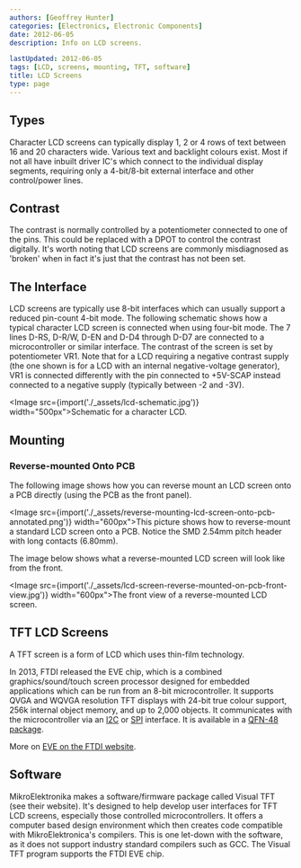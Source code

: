 ```yaml
---
authors: [Geoffrey Hunter]
categories: [Electronics, Electronic Components]
date: 2012-06-05
description: Info on LCD screens.

lastUpdated: 2012-06-05
tags: [LCD, screens, mounting, TFT, software]
title: LCD Screens
type: page
---
```


## Types

Character LCD screens can typically display 1, 2 or 4 rows of text between 16 and 20 characters wide. Various text and backlight colours exist. Most if not all have inbuilt driver IC's which connect to the individual display segments, requiring only a 4-bit/8-bit external interface and other control/power lines.

## Contrast

The contrast is normally controlled by a potentiometer connected to one of the pins. This could be replaced with a DPOT to control the contrast digitally. It's worth noting that LCD screens are commonly misdiagnosed as 'broken' when in fact it's just that the contrast has not been set.

## The Interface

LCD screens are typically use 8-bit interfaces which can usually support a reduced pin-count 4-bit mode. The following schematic shows how a typical character LCD screen is connected when using four-bit mode. The 7 lines D-RS, D-R/W, D-EN and D-D4 through D-D7 are connected to a microcontroller or similar interface. The contrast  of the screen is set by potentiometer VR1. Note that for a LCD requiring a negative contrast supply (the one shown is for a LCD with an internal negative-voltage generator), VR1 is connected differently with the pin connected to +5V-SCAP instead connected to a negative supply (typically between -2 and -3V).

<Image src={import('./_assets/lcd-schematic.jpg')} width="500px">Schematic for a character LCD.</Image>

## Mounting

### Reverse-mounted Onto PCB

The following image shows how you can reverse mount an LCD screen onto a PCB directly (using the PCB as the front panel).

<Image src={import('./_assets/reverse-mounting-lcd-screen-onto-pcb-annotated.png')} width="600px">This picture shows how to reverse-mount a standard LCD screen onto a PCB. Notice the SMD 2.54mm pitch header with long contacts (6.80mm).</Image>

The image below shows what a reverse-mounted LCD screen will look like from the front.

<Image src={import('./_assets/lcd-screen-reverse-mounted-on-pcb-front-view.jpg')} width="600px">The front view of a reverse-mounted LCD screen.</Image>

## TFT LCD Screens

A TFT screen is a form of LCD which uses thin-film technology.

In 2013, FTDI released the EVE chip, which is a combined graphics/sound/touch screen processor designed for embedded applications which can be run from an 8-bit microcontroller. It supports QVGA and WQVGA resolution TFT displays with 24-bit true colour support, 256k internal object memory, and up to 2,000 objects. It communicates with the microcontroller via an [I2C](/electronics/communication-protocols/i2c-communication-protocol/) or [SPI](/electronics/communication-protocols/spi-communication-protocol/) interface. It is available in a [QFN-48 package](/pcb-design/component-packages/qfn-component-package/).

More on [EVE on the FTDI website](http://www.ftdichip.com/EVE.htm).

## Software

MikroElektronika makes a software/firmware package called Visual TFT (see their website). It's designed to help develop user interfaces for TFT LCD screens, especially those controlled microcontrollers. It offers a computer based design environment which then creates code compatible with MikroElektronica's compilers. This is one let-down with the software, as it does not support industry standard compilers such as GCC. The Visual TFT program supports the FTDI EVE chip.
